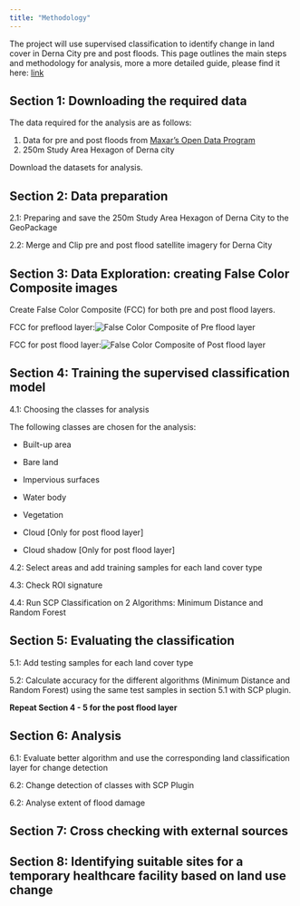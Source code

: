 ```yaml
---
title: "Methodology"
---
```


The project will use supervised classification to identify change in land cover in Derna City pre and post floods. This page outlines the main steps and methodology for analysis, more a more detailed guide, please find it here: [link](https://docs.google.com/document/d/1TDTIBHZz07KWO0tPHxBvvrTl8kIs7hfGsqr2Lgyt9Os/edit?usp=sharing "Step-by-step guide")

## Section 1: Downloading the required data

The data required for the analysis are as follows:

1.  Data for pre and post floods from [Maxar's Open Data Program](https://www.maxar.com/open-data/libya-floods-0923)
2.  250m Study Area Hexagon of Derna city

Download the datasets for analysis.

## Section 2: Data preparation

2.1: Preparing and save the 250m Study Area Hexagon of Derna City to the GeoPackage

2.2: Merge and Clip pre and post flood satellite imagery for Derna City

## Section 3: Data Exploration: creating False Color Composite images

Create False Color Composite (FCC) for both pre and post flood layers.

FCC for preflood layer:![False Color Composite of Pre flood layer](img/FCC_preflood.png)

FCC for post flood layer:![False Color Composite of Post flood layer](img/FCC_postflood.png)

## Section 4: Training the supervised classification model

4.1: Choosing the classes for analysis

The following classes are chosen for the analysis:

-   Built-up area

-   Bare land

-   Impervious surfaces

-   Water body

-   Vegetation

-   Cloud \[Only for post flood layer\]

-   Cloud shadow \[Only for post flood layer\]

4.2: Select areas and add training samples for each land cover type

4.3: Check ROI signature

4.4: Run SCP Classification on 2 Algorithms: Minimum Distance and Random Forest

## Section 5: Evaluating the classification

5.1: Add testing samples for each land cover type

5.2: Calculate accuracy for the different algorithms (Minimum Distance and Random Forest) using the same test samples in section 5.1 with SCP plugin.

**Repeat Section 4 - 5 for the post flood layer**

## Section 6: Analysis

6.1: Evaluate better algorithm and use the corresponding land classification layer for change detection

6.2: Change detection of classes with SCP Plugin

6.2: Analyse extent of flood damage

## Section 7: Cross checking with external sources

## Section 8: Identifying suitable sites for a temporary healthcare facility based on land use change
